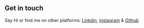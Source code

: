## Get in touch

Say Hi or find me on other platforms: [Linkdin](https://www.linkedin.com/in/johnny-lira/), [Instagram](https://www.instagram.com/johnny_lira/) & [Github](https://github.com/Johnny-Lira/)